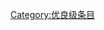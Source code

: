 {{catmore1|[[WikiProject:魚類|WikiProject:魚類]]}}
{{Articles by Quality|topic=鱼类|project=鱼类|format=toc}}
{{emptycat}}

[[Category:优良级条目|Category:优良级条目]]
